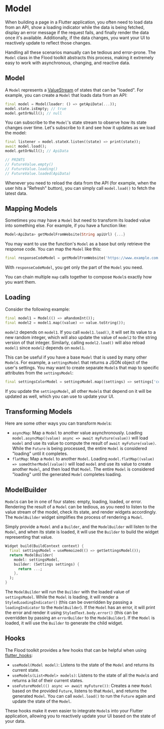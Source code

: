 # Model

When building a page in a Flutter application, you often need to load data from an API, show a loading indicator while the data is being fetched, display an error message if the request fails, and finally render the data once it's available. Additionally, if the data changes, you want your UI to reactively update to reflect those changes.

Handling all these scenarios manually can be tedious and error-prone. The `Model` class in the Flood toolkit abstracts this process, making it extremely easy to work with asynchronous, changing, and reactive data.

## Model

A `Model` represents a [ValueStream](/core-concepts/value-streams) of states that can be "loaded". For example, you can create a `Model` that loads data from an API:

```dart
final model = Model(loader: () => getApiData(...));
model.state.isEmpty; // true
model.getOrNull(); // null
```

You can subscribe to the `Model`'s state stream to observe how its state changes over time. Let's subscribe to it and see how it updates as we load the model:

```dart
final listener = model.stateX.listen((state) => print(state));
await model.load();
model.getOrNull(); // ApiData

// PRINTS
// FutureValue.empty()
// FutureValue.loading()
// FutureValue.loaded(ApiData)
```

Whenever you need to reload the data from the API (for example, when the user hits a "Refresh" button), you can simply call `model.load()` to fetch the latest data.

## Mapping Models

Sometimes you may have a `Model` but need to transform its loaded value into something else. For example, if you have a function like:

```dart
Model<ApiData> getModelFromWebsite(String apiUrl) {...}
```

You may want to use the function's `Model` as a base but only retrieve the response code. You can map the `Model` like this:

```dart
final responseCodeModel = getModelFromWebsite('https://www.example.com').map((response) => response.code);
```

With `responseCodeModel`, you get only the part of the `Model` you need.

You can chain multiple `map` calls together to compose `Model`s exactly how you want them.

## Loading

Consider the following example:

```dart
final model1 = Model(() => aRandomInt());
final model2 = model1.map((value) => value.toString());
```

`model2` depends on `model1`. If you call `model1.load()`, it will set its value to a new random integer, which will also update the value of `model2` to the string version of that integer. Similarly, calling `model2.load()` will also reload `model1` since `model2` depends on `model1`.

This can be useful if you have a base `Model` that is used by many other `Model`s. For example, a `settingsModel` that returns a JSON object of the user's settings. You may want to create separate `Model`s that map to specific attributes from the `settingsModel`:

```dart
final settingsColorModel = settingsModel.map((settings) => settings['color']);
```

If you update the `settingsModel`, all other `Model`s that depend on it will be updated as well, which you can use to update your UI.

## Transforming Models

Here are some other ways you can transform `Model`s:

-   `asyncMap`: Map a `Model` to another value asynchronously. Loading `model.asyncMap((value) async => await myFuture(value))` will load `model` and use its value to compute the result of `await myFuture(value)`. While the `Future` is being processed, the entire `Model` is considered "loading" until it completes.
-   `flatMap`: Map a `Model` to another `Model`. Loading `model.flatMap((value) => someOtherModel(value))` will load `model` and use its value to create another `Model`, and then load that `Model`. The entire `Model` is considered "loading" until the generated `Model` completes loading.

## ModelBuilder

`Model`s can be in one of four states: empty, loading, loaded, or error. Rendering the result of a `Model` can be tedious, as you need to listen to the value stream of the model, check its state, and render widgets accordingly. The `ModelBuilder` widget simplifies the process of rendering a `Model`.

Simply provide a `Model` and a `Builder`, and the `ModelBuilder` will listen to the `Model`, and when its state is loaded, it will use the `Builder` to build the widget representing that value.

```dart
Widget build(BuildContext context) {
  final settingsModel = useMemoized(() => getSettingsModel());
  return ModelBuilder(
    model: settingsModel,
    builder: (Settings settings) {
      return ...;
    },
  );
}
```

The `ModelBuilder` will run the `Builder` with the loaded value of `settingsModel`. While the `Model` is loading, it will render a `StyledLoadingIndicator()` (this can be overridden by passing a `loadingIndicator` to the `ModelBuilder`). If the `Model` has an error, it will print the error and render it using `StyledText.body.error()` (this can be overridden by passing an `errorBuilder` to the `ModelBuilder`). If the `Model` is loaded, it will use the `Builder` to generate the child widget.

## Hooks

The Flood toolkit provides a few hooks that can be helpful when using [flutter_hooks](https://pub.dev/packages/flutter_hooks):

-   `useModel(Model model)`: Listens to the state of the `Model` and returns its current state.
-   `useModels(List<Model> models)`: Listens to the state of all the `Model`s and returns a list of their current states.
-   `useFutureModel(() async => await myFuture())`: Creates a new `Model` based on the provided `Future`, listens to that `Model`, and returns the generated `Model`. You can call `model.load()` to run the `Future` again and update the state of the `Model`.

These hooks make it even easier to integrate `Model`s into your Flutter application, allowing you to reactively update your UI based on the state of your data.
